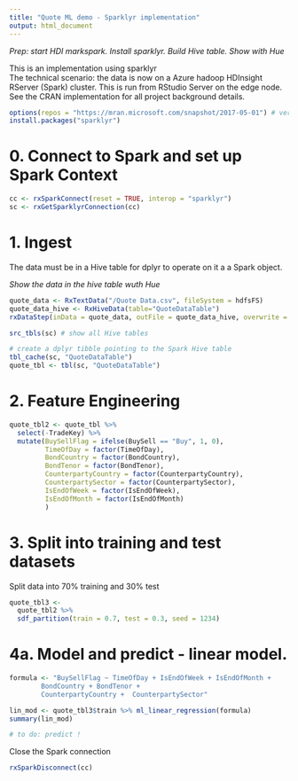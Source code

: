 ```yaml
---
title: "Quote ML demo - Sparklyr implementation"
output: html_document
---
```

*Prep: start HDI markspark.  Install sparklyr.  Build Hive table.  Show with Hue*

This is an implementation using sparklyr  
The technical scenario: the data is now on a Azure hadoop HDInsight RServer (Spark) cluster.  This is run from RStudio Server on the edge node.
See the CRAN implementation for all project background details.


```r
options(repos = "https://mran.microsoft.com/snapshot/2017-05-01") # very necessary
install.packages("sparklyr")
```

# 0. Connect to Spark and set up Spark Context

```r
cc <- rxSparkConnect(reset = TRUE, interop = "sparklyr")
sc <- rxGetSparklyrConnection(cc)
```

# 1. Ingest

The data must be in a Hive table for dplyr to operate on it a a Spark  object.

*Show the data in the hive table wuth Hue*

```r
quote_data <- RxTextData("/Quote Data.csv", fileSystem = hdfsFS)
quote_data_hive <- RxHiveData(table="QuoteDataTable")
rxDataStep(inData = quote_data, outFile = quote_data_hive, overwrite = TRUE) 

src_tbls(sc) # show all Hive tables
```


```r
# create a dplyr tibble pointing to the Spark Hive table
tbl_cache(sc, "QuoteDataTable")
quote_tbl <- tbl(sc, "QuoteDataTable")
```

# 2. Feature Engineering

```r
quote_tbl2 <- quote_tbl %>%
  select(-TradeKey) %>% 
  mutate(BuySellFlag = ifelse(BuySell == "Buy", 1, 0),
         TimeOfDay = factor(TimeOfDay),
         BondCountry = factor(BondCountry),
         BondTenor = factor(BondTenor),
         CounterpartyCountry = factor(CounterpartyCountry),
         CounterpartySector = factor(CounterpartySector),
         IsEndOfWeek = factor(IsEndOfWeek),
         IsEndOfMonth = factor(IsEndOfMonth)
         )

```

# 3. Split into training and test datasets

Split data into 70% training and 30% test 

```r
quote_tbl3 <- 
  quote_tbl2 %>% 
  sdf_partition(train = 0.7, test = 0.3, seed = 1234)
```

# 4a. Model and predict - linear model.

```r
formula <- "BuySellFlag ~ TimeOfDay + IsEndOfWeek + IsEndOfMonth + 
        BondCountry + BondTenor + 
        CounterpartyCountry +  CounterpartySector"

lin_mod <- quote_tbl3$train %>% ml_linear_regression(formula)
summary(lin_mod)

# to do: predict !

```

Close the Spark connection
```r
rxSparkDisconnect(cc)
```

